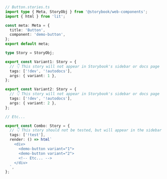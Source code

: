 ```ts
// Button.stories.ts
import type { Meta, StoryObj } from '@storybook/web-components';
import { html } from 'lit';

const meta: Meta = {
  title: 'Button',
  component: 'demo-button',
};
export default meta;

type Story = StoryObj;

export const Variant1: Story = {
  // 👇 This story will not appear in Storybook's sidebar or docs page
  tags: ['!dev', '!autodocs'],
  args: { variant: 1 },
};

export const Variant2: Story = {
  // 👇 This story will not appear in Storybook's sidebar or docs page
  tags: ['!dev', '!autodocs'],
  args: { variant: 2 },
};

// Etc...

export const Combo: Story = {
  // 👇 This story should not be tested, but will appear in the sidebar and docs page
  tags: ['!test'],
  render: () => html`
    <div>
      <demo-button variant="1">
      <demo-button variant="2">
      <!-- Etc... -->
    </div>
  `,
};
```
